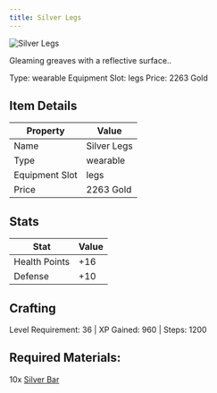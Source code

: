```yaml
---
title: Silver Legs
---
```


<div className="flex items-start gap-6 mb-8">
  <div className="flex-shrink-0">
    <img src="/assets/resources/smithing/silver_legs.png" alt="Silver Legs" className="w-24 h-24 border rounded-lg" />
  </div>
  <div className="flex-1">
    <div className="space-y-2">
      <p className="text-lg text-muted-foreground">Gleaming greaves with a reflective surface..</p>
      <div className="flex flex-wrap gap-4 text-sm">
        <span className="px-2 py-1 bg-green-100 dark:bg-green-900 rounded-md">
          Type: wearable
        </span>
        <span className="px-2 py-1 bg-purple-100 dark:bg-purple-900 rounded-md">
          Equipment Slot: legs
        </span>
        <span className="px-2 py-1 bg-yellow-100 dark:bg-yellow-900 rounded-md">
          Price: 2263 Gold
        </span>
      </div>
    </div>
  </div>
</div>

## Item Details
| Property | Value |
|----------|-------|
| Name | Silver Legs |
| Type | wearable |
| Equipment Slot | legs |
| Price | 2263 Gold |

## Stats
| Stat | Value |
|------|-------|
| Health Points | +16 |
| Defense | +10 |

## Crafting
Level Requirement: 36 | XP Gained: 960 | Steps: 1200

## Required Materials:
10x [Silver Bar](/docs/resources/individual/silver_bar)


